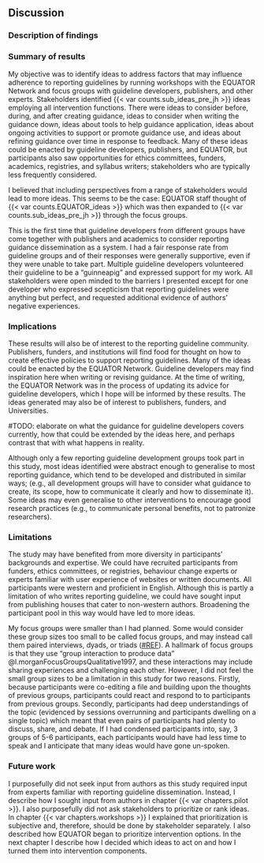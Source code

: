 ## Discussion

### Description of findings

<!-- 
* short summary of the main findings
* include some interpretation of the data in the context of previous findings, experiences, theory, or a guiding paradigm or approach.
* The discussion provides authors an opportunity to:
  * elaborate on their findings in relation to their research question(s) and study purpose(s);
  * connect their findings to prior empirical work, theories, and/or frameworks; 
  * and discuss implications:
    * describe how findings contribute to or advance the field
    * Implications may include transferability, or specifying the appropriate scope for generalization of the findings beyond the study (e.g., to other settings, populations, time periods, circumstances).
-->

### Summary of results

My objective was to identify ideas to address factors that may influence adherence to reporting guidelines by running workshops with the EQUATOR Network and focus groups with guideline developers, publishers, and other experts. Stakeholders identified {{< var counts.sub_ideas_pre_jh >}} ideas employing all intervention functions. There were ideas to consider before, during, and after creating guidance, ideas to consider when writing the guidance down, ideas about tools to help guidance application, ideas about ongoing activities to support or promote guidance use, and ideas about refining guidance over time in response to feedback. Many of these ideas could be enacted by guideline developers, publishers, and EQUATOR, but participants also saw opportunities for ethics committees, funders, academics, registries, and syllabus writers; stakeholders who are typically less frequently considered.

I believed that including perspectives from a range of stakeholders would lead to more ideas. This seems to be the case: EQUATOR staff thought of {{< var counts.EQUATOR_ideas >}} which was then expanded to {{< var counts.sub_ideas_pre_jh >}} through the focus groups. 

This is the first time that guideline developers from different groups have come together with publishers and academics to consider reporting guidance dissemination as a system. I had a fair response rate from guideline groups and of their responses were generally supportive, even if they were unable to take part. Multiple guideline developers volunteered their guideline to be a "guinneapig" and expressed support for my work. All stakeholders were open minded to the barriers I presented except for one developer who expressed scepticism that reporting guidelines were anything but perfect, and requested additional evidence of authors' negative experiences.

<!-- This is also the first time a behaviour change framework has been used to identify ways to encourage the application of reporting guidance and so is an important step in the journey towards an evidence based intervention underpinned with theory. Intervention functions and policy categories were an effective way to prompt discussion when participants ran out of ideas or repeatedly focussed on the same type of intervention that had already been documented. I also felt that the framework helped guideline developers detach themselves from their creations and look at them objectively. Keeping discussion focussed on guidelines _in general_ (not theirs in particular), having evidence for barriers, and including mixed perspectives within groups, also helped.

#DECIDE I think I'll take out the paragraph above.  -->
<!-- 
#STRETCH consider adding interpretation if asked. Do GL developers agree on what RGs are and what they aim to do? Are they the E&E? Are they the checklist? Are they encouraging transparency? Or a stepping stone to standardised design and reporting format? And second point, do developers have the skills and resources to gather and act on feedback, and to turn publications into refined resources?

### Interpretations

Two questions divided participants more than others; whether reporting guidelines should be agnostic to design choices, and whether they should be viewed as rules (standards or requirements), or just a point in the right direction (guidance). The term 'guideline' is used ambiguously in scholarly publishing. NICE defines clinical guidelines as 'recommendations', which is in line with the Cambridge dictionary definition: "information intended to advise people on how something should be done". Thus guidelines "advise" or "recommend" but don't enforce or legislate. However, _journal author guidelines_ can be perceived as _rules_ that researchers have to adhere to if they want to publish, synonymous with _instructions_. Some participants were concerned that reporting guidelines may be perceived as rules, and that authors should be reassured that "guidelines are just that: guidelines!". Conversely, a few participants argued strongly that reporting guidelines should be seen as rules.

These divisions over whether guidelines are guides or rules, and whether they should include opinions about design, may reflect differences between the scope of reporting guidelines, and the perspective of developers. For example, some reporting guidelines cover specific types of study that are homogenous in design and approach (e.g. ontology and epistemology). In this instance, developers may feel comfortable making assumptions or recommendations about design choices, and may be more likely to consider guidelines as standards that can be enforced. In comparison, developers of guidelines with a broader scope may have purposefully tried to not make assumptions about design or approach in an attempt to accommodate studies that share a single feature (e.g. population or method) but vary in all others, such as their design or ontology.

The division could also reflect variation in developers' aims. Transparency may be the end goal for most, but others may consider reporting standards to be a stepping stone towards influencing (what they consider to be) good design. -->

<!-- #ASK: connect their findings to prior empirical work, theories, and/or frameworks -->

### Implications

These results will also be of interest to the reporting guideline community. Publishers, funders, and institutions will find food for thought on how to create effective policies to support reporting guidelines. Many of the ideas could be enacted by the EQUATOR Network. Guideline developers may find inspiration here when writing or revising guidance. At the time of writing, the EQUATOR Network was in the process of updating its advice for guideline developers, which I hope will be informed by these results. The ideas generated may also be of interest to publishers, funders, and Universities.

#TODO: elaborate on what the guidance for guideline developers covers currently, how that could be extended by the ideas here, and perhaps contrast that with what happens in reality.

<!-- #### Transferability -->

Although only a few reporting guideline development groups took part in this study, most ideas identified were abstract enough to generalise to most reporting guidance, which tend to be developed and distributed in similar ways; (e.g., all development groups will have to consider what guidance to create, its scope, how to communicate it clearly and how to disseminate it). Some ideas may even generalise to other interventions to encourage good research practices (e.g., to communicate personal benefits, not to patronize researchers). 

### Limitations

The study may have benefited from more diversity in participants' backgrounds and expertise. We could have recruited participants from funders, ethics committees, or registries, behaviour change experts or experts familiar with user experience of websites or written documents. All participants were western and proficient in English. Although this is partly a limitation of who writes reporting guideline, we could have sought input from publishing houses that cater to non-western authors. Broadening the participant pool in this way would have led to more ideas. 

My focus groups were smaller than I had planned. Some would consider these group sizes too small to be called focus groups, and may instead call them paired interviews, dyads, or triads ([#REF](https://www.aqr.org.uk/glossary/triad)). A hallmark of focus groups is that they use "group interaction to produce data" @l.morganFocusGroupsQualitative1997, and these interactions may include sharing experiences and challenging each other. However, I did not feel the small group sizes to be a limitation in this study for two reasons. Firstly, because participants were co-editing a file and building upon the thoughts of previous groups, participants could react and respond to to participants from previous groups.  Secondly, participants had deep understandings of the topic (evidenced by sessions overrunning and participants dwelling on a single topic) which meant that even pairs of participants had plenty to discuss, share, and debate. If I had condensed participants into, say, 3 groups of 5-6 participants, each participants would have had less time to speak and I anticipate that many ideas would have gone un-spoken. 

### Future work

I purposefully did not seek input from authors as this study required input from experts familiar with reporting guideline dissemination. Instead, I describe how I sought input from authors in chapter {{< var chapters.pilot >}}. I also purposefully did not ask stakeholders to prioritize or rank ideas. In chapter {{< var chapters.workshops >}} I explained that prioritization is subjective and, therefore, should be done by stakeholder separately. I also described how EQUATOR began to prioritize intervention options. In the next chapter I describe how I decided which ideas to act on and how I turned them into intervention components.
